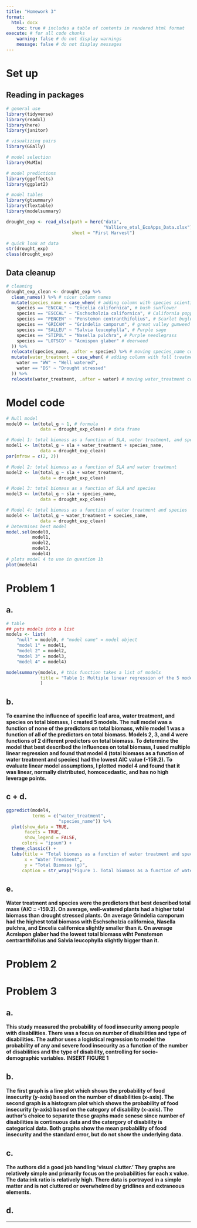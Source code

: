 ```yaml
---
title: "Homework 3"
format: 
  html: docx
    toc: true # includes a table of contents in rendered html format
execute: # for all code chunks
    warning: false # do not display warnings
    message: false # do not display messages
---
```


# Set up

## Reading in packages
```r
# general use
library(tidyverse)
library(readxl)
library(here)
library(janitor)

# visualizing pairs
library(GGally)

# model selection
library(MuMIn)

# model predictions
library(ggeffects)
library(ggplot2)

# model tables
library(gtsummary)
library(flextable)
library(modelsummary)

drought_exp <- read_xlsx(path = here("data", 
                                     "Valliere_etal_EcoApps_Data.xlsx"),
                         sheet = "First Harvest")

# quick look at data 
str(drought_exp)
class(drought_exp)
```

## Data cleanup
```r
# cleaning
drought_exp_clean <- drought_exp %>% 
  clean_names() %>% # nicer column names
  mutate(species_name = case_when( # adding column with species scientific names
    species == "ENCCAL" ~ "Encelia californica", # bush sunflower
    species == "ESCCAL" ~ "Eschscholzia californica", # California poppy
    species == "PENCEN" ~ "Penstemon centranthifolius", # Scarlet bugler
    species == "GRICAM" ~ "Grindelia camporum", # great valley gumweed
    species == "SALLEU" ~ "Salvia leucophylla", # Purple sage
    species == "STIPUL" ~ "Nasella pulchra", # Purple needlegrass
    species == "LOTSCO" ~ "Acmispon glaber" # deerweed
  )) %>% 
  relocate(species_name, .after = species) %>% # moving species_name column after species
  mutate(water_treatment = case_when( # adding column with full treatment names
    water == "WW" ~ "Well watered",
    water == "DS" ~ "Drought stressed"
  )) %>% 
  relocate(water_treatment, .after = water) # moving water_treatment column after water
```

# Model code
```r
# Null model
model0 <- lm(total_g ~ 1, # formula
             data = drought_exp_clean) # data frame

# Model 1: total biomass as a function of SLA, water treatment, and species
model1 <- lm(total_g ~ sla + water_treatment + species_name,
             data = drought_exp_clean)
par(mfrow = c(2, 2))

# Model 2: total biomass as a function of SLA and water treatment
model2 <- lm(total_g ~ sla + water_treatment,
             data = drought_exp_clean)

# Model 3: total biomass as a function of SLA and species
model3 <- lm(total_g ~ sla + species_name,
             data = drought_exp_clean)

# Model 4: total biomass as a function of water treatment and species
model4 <- lm(total_g ~ water_treatment + species_name,
             data = drought_exp_clean)
# Determines best model
model.sel(model0,
          model1, 
          model2, 
          model3,
          model4)
# plots model 4 to use in question 1b
plot(model4)

```

# Problem 1
## a. 
```r

# table
## puts models into a list
models <- list( 
    "null" = model0, # "model name" = model object
    "model 1" = model1,
    "model 2" = model2,
    "model 3" = model3,
    "model 4" = model4)

modelsummary(models, # this function takes a list of models
             title = "Table 1: Multiple linear regression of the 5 models. The rows showcase the predictors for each model. The columns show each numbered model." # table title
             ) 


```

## b.
**To examine the influence of specific leaf area, water treatment, and species on total biomass, I created 5 models. The null model was a function of none of the predictors on total biomass, while model 1 was a function of all of the predictors on total biomass. Models 2, 3, and 4 were functions of 2 different predictors on total biomass. To determine the model that best described the influences on total biomass, I used multiple linear regression and found that model 4 (total biomass as a function of water treatment and species) had the lowest AIC value (-159.2). To evaluate linear model assumptions, I plotted model 4 and found that it was linear, normally distributed, homoscedastic, and has no high leverage points.**

## c + d.
```r
ggpredict(model4, 
          terms = c("water_treatment", 
                    "species_name")) %>% 
  plot(show_data = TRUE,
       facets = TRUE,
       show_legend = FALSE,
      colors = "ipsum") +
  theme_classic() +
  labs(title = "Total biomass as a function of water treatment and species",
       x = "Water Treatment",
       y = "Total Biomass (g)",
      caption = str_wrap("Figure 1. Total biomass as a function of water treatment and species. The darkest dot represents the model prediction and the transparent dots represent the underlying data. Data source: Valliere JM, Zhang J, Sharifi MR, Rundel PW. Can we condition native plants to increase drought tolerance and improve restoration success? Ecol Appl. 2019 Apr;29(3):e01863. doi: 10.1002/eap.1863. Epub 2019 Mar 4. PMID: 30831005."))
```

## e.
**Water treatment and species were the predictors that best described total mass (AIC = -159.2). On average, well-watered plants had a higher total biomass than drought stressed plants. On average Grindelia camporum had the highest total biomass with Eschscholzia californica, Nasella pulchra, and Encelia californica slightly smaller than it. On average Acmispon glaber had the lowest total biomass wiht Penstemon centranthifolius and Salvia leucophylla slightly bigger than it.**

# Problem 2

# Problem 3
## a.
**This study measured the probability of food insecurity among people with disabilities. There was a focus on number of disabilities and type of disabilities. The author uses a logistical regression to model the probability of any and severe food insecurity as a function of the number of disabilities and the type of disability, controlling for socio-demographic variables.**
**INSERT FIGURE 1**

## b. 
**The first graph is a line plot which shows the probability of food insecurity (y-axis) based on the number of disabilities (x-axis). The second graph is a  histogram plot which shows the probability of food insecurity (y-axis) based on the category of disability (x-axis). The author's choice to separate these graphs made senese since number of disabilities is continuous data and the catergory of disability is categorical data. Both graphs show the mean probability of food insecurity and the standard error, but do not show the underlying data.**

## c.
**The authors did a good job handling 'visual clutter.' They graphs are relatively simple and primarily focus on the probabilities for each x value. The data:ink ratio is relatively high. There data is portrayed in a simple matter and is not cluttered or overwhelmed by gridlines and extraneous elements.**

## d.
****

